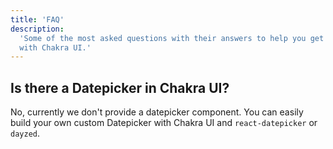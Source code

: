 ```yaml
---
title: 'FAQ'
description:
  'Some of the most asked questions with their answers to help you get started
  with Chakra UI.'
---
```


## Is there a Datepicker in Chakra UI?

No, currently we don't provide a datepicker component. You can easily build your
own custom Datepicker with Chakra UI and `react-datepicker` or `dayzed`.
